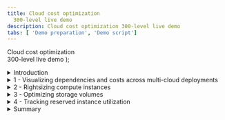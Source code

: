 ```yaml
---
title: Cloud cost optimization
  300-level live demo
description: Cloud cost optimization 300-level live demo
tabs: [ 'Demo preparation', 'Demo script']
---
```


  <span>
    Cloud cost optimization <br/> 300-level live demo
  </span> );



<span id="top"></span>

<details>
<summary>Introduction</summary>
<br/>

Gen-Z Bank is an up-and-coming financial services providers catering mainly to millennials (?). Their main mission is to become the one-stop shop for young professionals. They provide a growing array of services, starting from educational services, financial planning, student loan processing, investments, and insurance, among others that are in the planning stages. Each of these services are supported by relatively autonomous teams. Gen-Z Bank has most of its services currently deployed to an on-prem data center. The new CEO is a big proponent of public cloud and its associated benefits of elasticity, OpEx model, and potential for costs savings. He instituted a cloud-first strategy a year or so ago, requiring all workloads to be lifted and shifted to the cloud within 18 months. All new workloads are required to use cloud-native principles.

<br/>

The rising and unpredictable monthly cloud bills are beginning to get the attention of the CFO. The finance team cannot easily tell whether the costs are optimal and where and savings can be realized without risking application performance and availability.   

<br/>

Gen-Z has been looking for help and are very interested in learning how IBM can help them.

<br/>

At the very core, cloud cost optimization is about reducing the consumption of cloud resources and getting the best deal on the rate you pay for each of these resources. More broadly, a cloud cost optimization exercise will follow the following steps:

<br/>

• First, we need to get visibility into which workloads and accounts are consuming resources and how <br/>
• Second, we can get quick wins by going after low-hanging fruit by eliminating obvious waste <br/>
• Third, we need to identify overprovisioned resource, matching workloads to best fit resources types <br/>
• Fourth, seek out opportunities to minimize overpaying by leveraging discounts effectively <br/>

<br/>

In this demo, I’ll show you how IBM Turbonomic can help IT Ops teams get better visibility into their cloud costs, recommend areas of optimization, and derive remedial actions that can be executed from directly or fed into an external tool.

<br/>

Let’s get started.

<br/>

**[Go to top](#top)**

</details>

<details>

<summary>1 - Visualizing dependencies and costs across multi-cloud deployments</summary>

<br/>

| **1.1** | **Examine the cloud resource dependencies** |
| :--- | :--- |
| **Narration** | Cloud cost optimization starts with visualizing how your workloads are deployed across the cloud provider and building an understanding of the various cloud resources that are used to support the business applications. Turbonomic builds this resource dependency map, also called the supply chain, by introspecting the configured AWS cloud target. It builds a top-down view starting with the cloud bill and the known AWS accounts. Turbonomic also constructs a bottom-up, operational view by introspecting the resources consumed by the relevant cloud services. Let's take a closer look at the global supply chain to examine all the cloud entities in this environment. |
| **Action** &nbsp; 1.1.1 | Global scope --> **CLOUD** view. <br/><br/><img src="https://raw.githubusercontent.com/ibm-garage-tsa/platinum-demos/master/src/pages/300-watson-aiops-cloud-cost-optimization/images/1-global-cloud-view.jpg" width="500" /> |
| **Action** &nbsp; 1.1.2 | Click **SHOW ALL**. <br/><br/><img src="https://raw.githubusercontent.com/ibm-garage-tsa/platinum-demos/master/src/pages/300-watson-aiops-cloud-cost-optimization/images/2-Global-Cloud-Supply-Chain.jpg" width="400" /> |

<br/>

| **1.2** | **Identify the top spenders** |
| :--- | :--- |
| **Narration** | It is quick typical that 80% of the spend comes from a few teams. Hence, identifying these major consumers is a good place to start any cost optimization exercise. Let's explore the top spenders and their estimated monthly costs. |
| **Action** &nbsp; 1.2.1 | View **Pending Actions**. <br/><br/> <img src="https://raw.githubusercontent.com/ibm-garage-tsa/platinum-demos/master/src/pages/300-watson-aiops-cloud-cost-optimization/images/3-Top-Accounts.jpg" width="600" /> |
| **Action** &nbsp; 1.2.2 | View **Top Accounts utilization**. <br/><br/> <img src="https://raw.githubusercontent.com/ibm-garage-tsa/platinum-demos/master/src/pages/300-watson-aiops-cloud-cost-optimization/images/4-Top-Accounts-2.jpg" width="800" /> |

<br/>

| **1.3** | **Need text** |
| :--- | :--- |
| **Action** &nbsp; 1.3.1 | <br/><br/> <img src="https://raw.githubusercontent.com/ibm-garage-tsa/platinum-demos/master/src/pages/300-watson-aiops-cloud-cost-optimization/images/potential-savings.png" width="600" /> |

<br/>

| **1.4** | **Understand where additional costs are necessary and where savings can be derived** |
| :--- | :--- |
| **Narration** | Cost optimization should not be done at the expense of and risk to application performance. Let's take a deeper look first into where we need to invest in cloud resources that will accelerate application performance and then into resources that are potentially over-provisioned or under-utilized that can help with realizing cost savings. |
| **Action** &nbsp; 1.4.1 | Examine **Cumulative Savings Charts**. <br/><br/> Examine **Necessary investments and Potential Savings**. <br/><br/> <img src="https://raw.githubusercontent.com/ibm-garage-tsa/platinum-demos/master/src/pages/300-watson-aiops-cloud-cost-optimization/images/5-AWS-Potential-Savings.jpg" width="800" /> |

**[Go to top](#top)**

</details>

<details>

<summary>2 - Rightsizing compute instances</summary>

<br/>

| **2.1** | **Analyze a rightsizing (downsizing) recommendation** |
| :--- | :--- |
| **Narration** | Cloud architects quite often make wrong choices of instance family and size with respect to the workload at hand. This can result in either performance issues or over-provisioned capacity which should be reclaimed to save costs. |
| **Action** &nbsp; 2.1.1 | Action needed <br/><br/><img src="https://raw.githubusercontent.com/ibm-garage-tsa/platinum-demos/master/src/pages/300-watson-aiops-cloud-cost-optimization/images/8-VM-scaling-actions.jpg" width="800" /> |
| **Action** &nbsp; 2.1.2 | Action needed <br/><br/><img src="https://raw.githubusercontent.com/ibm-garage-tsa/platinum-demos/master/src/pages/300-watson-aiops-cloud-cost-optimization/images/9-Volume-scaling-2.jpg" width="800" /> |

**[Go to top](#top)**

</details>

<details>

<summary>3 - Optimizing storage volumes</summary>

<br/>

| **3.1** | **Identify and reclaim waste** |
| :--- | :--- |
| **Narration** | When compute instances get deleted, the related storage volumes do not get deleted. This often results in lingering storage volumes that are adding to the cloud bill but essentially dormant. Identifying these unattached storage volumes and deleting them is considered a low hanging fruit and relatively easy way eliminating waste. <br/><br/> Turbonomic polls your your cloud volumes every 6 hours to determine if a storage volume is attached or not. <br/><br/> Let's review the unattached storage volumes and go over the potential savings computed by Turbonomic. |
| **Action** &nbsp; 3.1.1 | Action needed |

<br/>

| **3.2** | **Select the right type of storage for your workloads** |
| :--- | :--- |
| **Narration** | Like compute, making the right storage configuration choices is key to balancing performance and cost efficiency. These choices are hard to do in a highly dynamic environment. The analytics in Turbonomic enable the architect make and continuously improve on things like storage tier type, storage capacity, and IOPS. <br/><br/> Let's examine a storage tier recommendation. |
| **Action** &nbsp; 3.2.1 | Action needed |

**[Go to top](#top)**

</details>

<details>

<summary>4 - Tracking reserved instance utilization</summary>

<br/>

| **4.1** | **Examine current reserved instance coverage** |
| :--- | :--- |
| **Narration** | Reservations and Savings plan can help lower the cloud bill for the relevant resource for as much 70%.  Hence, having as many workloads running under discounted pricing is certainly very desirable. Let's examine what % of workloads are being covered by RIs. |
| **Action** &nbsp; 4.1.1 | Examine RI coverage charts. |

<br/>

| **4.2** | **Examine current reserved instance inventory levels** |
| :--- | :--- |
| **Narration** | A key part of cloud cost optimization is to ensure that you have the right levels of RI in your inventory. Purchasing RI's may need manual approval process hence proactively planning and ensuring that you have the right levels of inventory to cover your steady state workloads is crucial for cost optimization. On the other hand, you pay for the RI's whether you use them or not, so it is important to track RI utilization to reduce and eliminate waste. |
| **Action** &nbsp; 4.2.1 | <br/><br/><img src="https://raw.githubusercontent.com/ibm-garage-tsa/platinum-demos/master/src/pages/300-watson-aiops-cloud-cost-optimization/images/10-RI-1.jpg" width="400" /> |
| **Action** &nbsp; 4.2.2 | <br/><br/><img src="https://raw.githubusercontent.com/ibm-garage-tsa/platinum-demos/master/src/pages/300-watson-aiops-cloud-cost-optimization/images/11-RI-2.jpg" width="800" /> |
| **Action** &nbsp; 4.2.3 | <br/><br/><img src="https://raw.githubusercontent.com/ibm-garage-tsa/platinum-demos/master/src/pages/300-watson-aiops-cloud-cost-optimization/images/12-RI-3.jpg" width="800" /> |
| **Action** &nbsp; 4.2.4 | <br/><br/><img src="https://raw.githubusercontent.com/ibm-garage-tsa/platinum-demos/master/src/pages/300-watson-aiops-cloud-cost-optimization/images/13-RI-4.jpg" width="800" /> |

**[Go to top](#top)**

</details>

<details>

<summary>Summary</summary>

<br/>

While cost optimization is important it should not be done at the expense of application performance. Gen-Z can leverage the Turbonomic platform to get a deeper visibility into their cloud deployment. They can use platform-generated analytics to identify and eliminate waste, optimize compute instances, right-fit storage layer architectural choices, and automate the execution of these analytics where appropriate - to ensure their deployments are always available, performant, and cost-optimized.

<br/>

Thank you for attending today’s presentation.

<br/>

**[Go to top](#top)**

</details>
